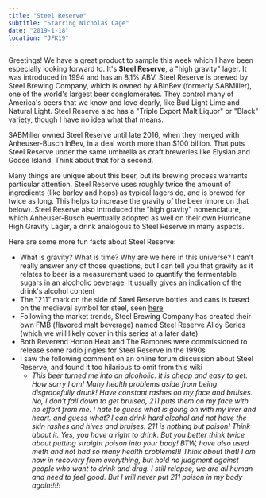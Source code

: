 ```yaml
---
title: "Steel Reserve"
subtitle: "Starring Nicholas Cage"
date: "2019-1-18"
location: "JFK19"
---
```


Greetings! We have a great product to sample this week which I have been especially looking forward to. It's **Steel Reserve**, a "high gravity" lager. It was introduced in 1994 and has an 8.1% ABV. Steel Reserve is brewed by Steel Brewing Company, which is owned by ABInBev (formerly SABMiller), one of the world's largest beer conglomerates. They control many of America's beers that we know and love dearly, like Bud Light Lime and Natural Light. Steel Reserve also has a "Triple Export Malt Liquor" or "Black" variety, though I have no idea what that means.

SABMiller owned Steel Reserve until late 2016, when they merged with Anheuser-Busch InBev, in a deal worth more than $100 billion. That puts Steel Reserve under the same umbrella as craft breweries like Elysian and Goose Island. Think about that for a second.

Many things are unique about this beer, but its brewing process warrants particular attention. Steel Reserve uses roughly twice the amount of ingredients (like barley and hops) as typical lagers do, and is brewed for twice as long. This helps to increase the gravity of the beer (more on that below). Steel Reserve also introduced the "high gravity" nomenclature, which Anheuser-Busch eventually adopted as well on their own Hurricane High Gravity Lager, a drink analogous to Steel Reserve in many aspects.

Here are some more fun facts about Steel Reserve:

* What is gravity? What is time? Why are we here in this universe? I can't really answer any of those questions, but I can tell you that gravity as it relates to beer is a measurement used to quantify the fermentable sugars in an alcoholic beverage. It usually gives an indication of the drink's alcohol content
* The "211" mark on the side of Steel Reserve bottles and cans is based on the medieval symbol for steel, seen <a href="https://www.symbols.com/symbol/steel-%28alternate-%231%29" target="_blank" rel="noreferrer">here</a>
* Following the market trends, Steel Brewing Company has created their own FMB (flavored malt beverage) named Steel Reserve Alloy Series (which we will likely cover in this series at a later date)
* Both Reverend Horton Heat and The Ramones were commissioned to release some radio jingles for Steel Reserve in the 1990s
* I saw the following comment on an online forum discussion about Steel Reserve, and found it too hilarious to omit from this wiki
  * *This beer turned me into an alcoholic. It is cheap and easy to get. How sorry I am! Many health problems aside from being disgracefully drunk! Have constant rashes on my face and bruises. No, I don’t fall down to get bruised, 211 puts them on my face with no effort from me. I hate to guess what is going on with my liver and heart. and guess what? I can drink hard alcohol and not have the skin rashes and hives and bruises. 211 is nothing but poison! Think about it. Yes, you have a right to drink. But you better think twice about putting straight poison into your body! BTW, have also used meth and not had so many health problems!!! Think about that! I am now in recovery from everything, but hold no judgment against people who want to drink and drug. I still relapse, we are all human and need to feel good. But I will never put 211 poison in my body again!!!!!*